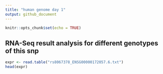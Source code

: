 ```yaml
---
title: "human genome day 1"
output: github_document
---
```


```r
knitr::opts_chunk$set(echo = TRUE)
```

## RNA-Seq result analysis for different genotypes of this snp
```r
expr <- read.table("rs8067378_ENSG00000172057.6.txt")
head(expr)
```

